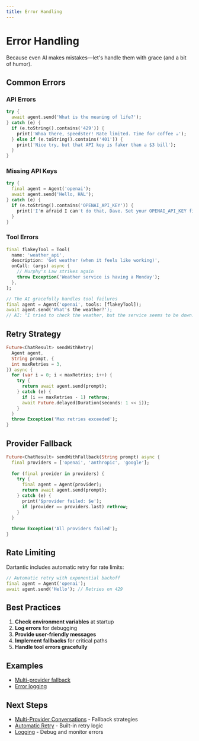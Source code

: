 ```yaml
---
title: Error Handling
---
```


# Error Handling

Because even AI makes mistakes—let's handle them with grace (and a bit of humor).

## Common Errors

### API Errors
```dart
try {
  await agent.send('What is the meaning of life?');
} catch (e) {
  if (e.toString().contains('429')) {
    print('Whoa there, speedster! Rate limited. Time for coffee ☕');
  } else if (e.toString().contains('401')) {
    print('Nice try, but that API key is faker than a $3 bill');
  }
}
```

### Missing API Keys
```dart
try {
  final agent = Agent('openai');
  await agent.send('Hello, HAL');
} catch (e) {
  if (e.toString().contains('OPENAI_API_KEY')) {
    print('I'm afraid I can't do that, Dave. Set your OPENAI_API_KEY first.');
  }
}
```

### Tool Errors
```dart
final flakeyTool = Tool(
  name: 'weather_api',
  description: 'Get weather (when it feels like working)',
  onCall: (args) async {
    // Murphy's Law strikes again
    throw Exception('Weather service is having a Monday');
  },
);

// The AI gracefully handles tool failures
final agent = Agent('openai', tools: [flakeyTool]);
await agent.send('What's the weather?'); 
// AI: "I tried to check the weather, but the service seems to be down..."
```

## Retry Strategy

```dart
Future<ChatResult> sendWithRetry(
  Agent agent,
  String prompt, {
  int maxRetries = 3,
}) async {
  for (var i = 0; i < maxRetries; i++) {
    try {
      return await agent.send(prompt);
    } catch (e) {
      if (i == maxRetries - 1) rethrow;
      await Future.delayed(Duration(seconds: 1 << i));
    }
  }
  throw Exception('Max retries exceeded');
}
```

## Provider Fallback

```dart
Future<ChatResult> sendWithFallback(String prompt) async {
  final providers = ['openai', 'anthropic', 'google'];
  
  for (final provider in providers) {
    try {
      final agent = Agent(provider);
      return await agent.send(prompt);
    } catch (e) {
      print('$provider failed: $e');
      if (provider == providers.last) rethrow;
    }
  }
  
  throw Exception('All providers failed');
}
```

## Rate Limiting

Dartantic includes automatic retry for rate limits:

```dart
// Automatic retry with exponential backoff
final agent = Agent('openai');
await agent.send('Hello'); // Retries on 429
```

## Best Practices

1. **Check environment variables** at startup
2. **Log errors** for debugging
3. **Provide user-friendly messages**
4. **Implement fallbacks** for critical paths
5. **Handle tool errors gracefully**

## Examples

- [Multi-provider fallback](https://github.com/csells/darantic_ai/blob/main/packages/dartantic_ai/example/bin/multi_provider.dart)
- [Error logging](https://github.com/csells/darantic_ai/blob/main/packages/dartantic_ai/example/bin/logging.dart)

## Next Steps

- [Multi-Provider Conversations](/multi-provider-conversations) - Fallback strategies
- [Automatic Retry](/automatic-retry) - Built-in retry logic
- [Logging](/logging) - Debug and monitor errors
